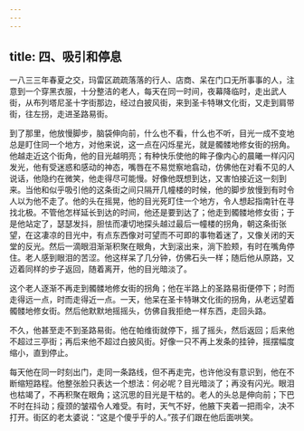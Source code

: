 ```yaml
---
---
---
```

title: 四、吸引和停息
---




一八三三年春夏之交，玛雷区疏疏落落的行人、店商、呆在门口无所事事的人，注意到一个穿黑衣服，十分整洁的老人，每天在同一时间，夜幕降临时，走出武人街，从布列塔尼圣十字街那边，经过白披风街，来到圣卡特琳文化街，又走到肩带街，往左拐，走进圣路易街。

到了那里，他放慢脚步，脑袋伸向前，什么也不看，什么也不听，目光一成不变地总是盯住同一个地方，对他来说，这一点在闪烁星光，就是髑髅地修女街的拐角。他越走近这个街角，他的目光越明亮；有种快乐使他的眸子像内心的晨曦一样闪闪发光，他有受迷惑和感动的神态，嘴唇在不易觉察地翕动，仿佛他在对看不见的人说话，他隐约在微笑，他走得尽可能慢。好像他既想到达，又害怕接近这一刻到来。当他和似乎吸引他的这条街之间只隔开几幢楼的时候，他的脚步放慢到有时令人以为他不走了。他的头在摇晃，他的目光死盯住一个地方，令人想起指南针在寻找北极。不管他怎样延长到达的时间，他还是要到达了；他走到髑髅地修女街；于是他站定了，瑟瑟发抖，胆怯而凄切地探头越过最后一幢楼的拐角，朝这条街张望，在这凄凉的目光中，有点东西像对可望而不可即的事物着迷了，又像关闭的天堂的反光。然后一滴眼泪渐渐积聚在眼角，大到滚出来，淌下脸颊，有时在嘴角停住。老人感到眼泪的苦涩。他这样呆了几分钟，仿佛石头一样；随后他从原路，又迈着同样的步子返回，随着离开，他的目光暗淡了。

这个老人逐渐不再走到髑髅地修女街的拐角；他在半路上的圣路易街便停下；时而走得远一点，时而走得近一点。一天，他呆在圣卡特琳文化街的拐角，从老远望着髑髅地修女街。然后他默默地摇摇头，仿佛自我拒绝一样东西，走回头路。

不久，他甚至走不到圣路易街。他在帕维街就停下，摇了摇头，然后返回；后来他不超过三亭街；再后来他不超过白披风街。好像一只不再上发条的挂钟，摇摆幅度缩小，直到停止。

每天他在同一时刻出门，走同一条路线，但不再走完，也许他没有意识到，他在不断缩短路程。他整张脸只表达一个想法：何必呢？目光暗淡了；再没有闪光。眼泪也枯竭了，不再积聚在眼角；这沉思的目光是干枯的。老人的头总是伸向前；下巴不时在抖动；瘦颈的皱褶令人难受。有时，天气不好，他腋下夹着一把雨伞，决不打开。街区的老太婆说：“这是个傻乎乎的人。”孩子们跟在他后面哄笑。